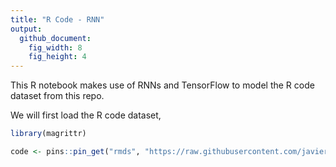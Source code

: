 ```yaml
---
title: "R Code - RNN"
output:
  github_document:
    fig_width: 8
    fig_height: 4
---
```


This R notebook makes use of RNNs and TensorFlow to model the R code dataset from this repo.

We will first load the R code dataset,

```r
library(magrittr)

code <- pins::pin_get("rmds", "https://raw.githubusercontent.com/javierluraschi/rmds/datasets/")
```

```r

```
